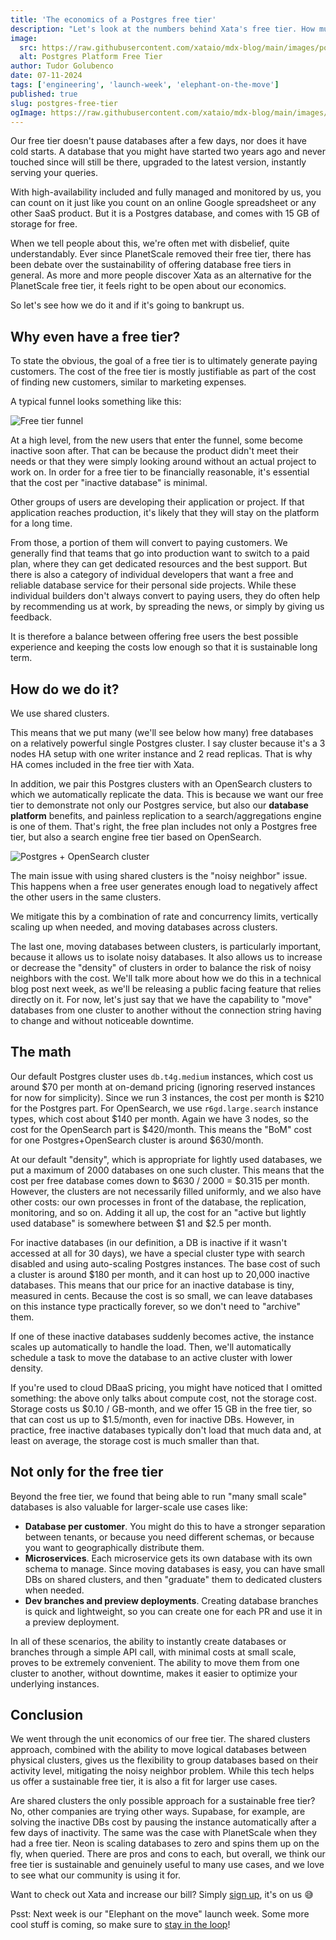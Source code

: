 ```yaml
---
title: 'The economics of a Postgres free tier'
description: "Let's look at the numbers behind Xata's free tier. How much does a database cost us and why are we offering them for free."
image:
  src: https://raw.githubusercontent.com/xataio/mdx-blog/main/images/postgres-free-tier.jpg
  alt: Postgres Platform Free Tier
author: Tudor Golubenco
date: 07-11-2024
tags: ['engineering', 'launch-week', 'elephant-on-the-move']
published: true
slug: postgres-free-tier
ogImage: https://raw.githubusercontent.com/xataio/mdx-blog/main/images/postgres-free-tier.jpg
---
```


Our free tier doesn't pause databases after a few days, nor does it have cold starts. A database that you might have started two years ago and never touched since will still be there, upgraded to the latest version, instantly serving your queries.

With high-availability included and fully managed and monitored by us, you can count on it just like you count on an online Google spreadsheet or any other SaaS product. But it is a Postgres database, and comes with 15 GB of storage for free.

When we tell people about this, we're often met with disbelief, quite understandably. Ever since PlanetScale removed their free tier, there has been debate over the sustainability of offering database free tiers in general. As more and more people discover Xata as an alternative for the PlanetScale free tier, it feels right to be open about our economics.

So let's see how we do it and if it's going to bankrupt us.

## Why even have a free tier?

To state the obvious, the goal of a free tier is to ultimately generate paying customers. The cost of the free tier is mostly justifiable as part of the cost of finding new customers, similar to marketing expenses.

A typical funnel looks something like this:

![Free tier funnel](images/freetier-funnel.png)

At a high level, from the new users that enter the funnel, some become inactive soon after. That can be because the product didn't meet their needs or that they were simply looking around without an actual project to work on. In order for a free tier to be financially reasonable, it's essential that the cost per "inactive database" is minimal.

Other groups of users are developing their application or project. If that application reaches production, it's likely that they will stay on the platform for a long time.

From those, a portion of them will convert to paying customers. We generally find that teams that go into production want to switch to a paid plan, where they can get dedicated resources and the best support. But there is also a category of individual developers that want a free and reliable database service for their personal side projects. While these individual builders don't always convert to paying users, they do often help by recommending us at work, by spreading the news, or simply by giving us feedback.

It is therefore a balance between offering free users the best possible experience and keeping the costs low enough so that it is sustainable long term.

## How do we do it?

We use shared clusters.

This means that we put many (we'll see below how many) free databases on a relatively powerful single Postgres cluster. I say cluster because it's a 3 nodes HA setup with one writer instance and 2 read replicas. That is why HA comes included in the free tier with Xata.

In addition, we pair this Postgres clusters with an OpenSearch clusters to which we automatically replicate the data. This is because we want our free tier to demonstrate not only our Postgres service, but also our **database platform** benefits, and painless replication to a search/aggregations engine is one of them. That's right, the free plan includes not only a Postgres free tier, but also a search engine free tier based on OpenSearch.

![Postgres + OpenSearch cluster](images/freetier-cell.png)

The main issue with using shared clusters is the "noisy neighbor" issue. This happens when a free user generates enough load to negatively affect the other users in the same clusters.

We mitigate this by a combination of rate and concurrency limits, vertically scaling up when needed, and moving databases across clusters.

The last one, moving databases between clusters, is particularly important, because it allows us to isolate noisy databases. It also allows us to increase or decrease the "density" of clusters in order to balance the risk of noisy neighbors with the cost. We'll talk more about how we do this in a technical blog post next week, as we'll be releasing a public facing feature that relies directly on it. For now, let's just say that we have the capability to "move" databases from one cluster to another without the connection string having to change and without noticeable downtime.

## The math

Our default Postgres cluster uses `db.t4g.medium` instances, which cost us around $70 per month at on-demand pricing (ignoring reserved instances for now for simplicity). Since we run 3 instances, the cost per month is $210 for the Postgres part. For OpenSearch, we use `r6gd.large.search` instance types, which cost about $140 per month. Again we have 3 nodes, so the cost for the OpenSearch part is $420/month. This means the "BoM" cost for one Postgres+OpenSearch cluster is around $630/month.

At our default "density", which is appropriate for lightly used databases, we put a maximum of 2000 databases on one such cluster. This means that the cost per free database comes down to $630 / 2000 = $0.315 per month. However, the clusters are not necessarily filled uniformly, and we also have other costs: our own processes in front of the database, the replication, monitoring, and so on. Adding it all up, the cost for an "active but lightly used database" is somewhere between $1 and $2.5 per month.

For inactive databases (in our definition, a DB is inactive if it wasn't accessed at all for 30 days), we have a special cluster type with search disabled and using auto-scaling Postgres instances. The base cost of such a cluster is around $180 per month, and it can host up to 20,000 inactive databases. This means that our price for an inactive database is tiny, measured in cents. Because the cost is so small, we can leave databases on this instance type practically forever, so we don't need to "archive" them.

If one of these inactive databases suddenly becomes active, the instance scales up automatically to handle the load. Then, we'll automatically schedule a task to move the database to an active cluster with lower density.

If you're used to cloud DBaaS pricing, you might have noticed that I omitted something: the above only talks about compute cost, not the storage cost. Storage costs us $0.10 / GB-month, and we offer 15 GB in the free tier, so that can cost us up to $1.5/month, even for inactive DBs. However, in practice, free inactive databases typically don't load that much data and, at least on average, the storage cost is much smaller than that.

## Not only for the free tier

Beyond the free tier, we found that being able to run "many small scale" databases is also valuable for larger-scale use cases like:

- **Database per customer**. You might do this to have a stronger separation between tenants, or because you need different schemas, or because you want to geographically distribute them.
- **Microservices**. Each microservice gets its own database with its own schema to manage. Since moving databases is easy, you can have small DBs on shared clusters, and then "graduate" them to dedicated clusters when needed.
- **Dev branches and preview deployments**. Creating database branches is quick and lightweight, so you can create one for each PR and use it in a preview deployment.

In all of these scenarios, the ability to instantly create databases or branches through a simple API call, with minimal costs at small scale, proves to be extremely convenient. The ability to move them from one cluster to another, without downtime, makes it easier to optimize your underlying instances.

## Conclusion

We went through the unit economics of our free tier. The shared clusters approach, combined with the ability to move logical databases between physical clusters, gives us the flexibility to group databases based on their activity level, mitigating the noisy neighbor problem. While this tech helps us offer a sustainable free tier, it is also a fit for larger use cases.

Are shared clusters the only possible approach for a sustainable free tier? No, other companies are trying other ways. Supabase, for example, are solving the inactive DBs cost by pausing the instance automatically after a few days of inactivity. The same was the case with PlanetScale when they had a free tier. Neon is scaling databases to zero and spins them up on the fly, when queried. There are pros and cons to each, but overall, we think our free tier is sustainable and genuinely useful to many use cases, and we love to see what our community is using it for.

Want to check out Xata and increase our bill? Simply [sign up](https://app.xata.io/), it's on us 😅

Psst: Next week is our "Elephant on the move" launch week. Some more cool stuff is coming, so make sure to [stay in the loop](https://x.com/xata)!
